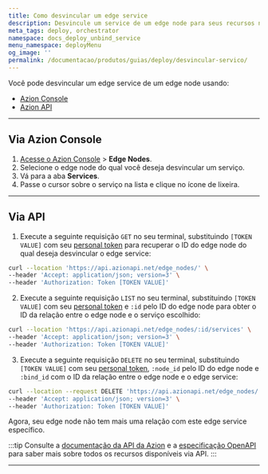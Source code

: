 ```yaml
---
title: Como desvincular um edge service
description: Desvincule um service de um edge node para seus recursos não serem mais provisionados.
meta_tags: deploy, orchestrator
namespace: docs_deploy_unbind_service
menu_namespace: deployMenu
og_image: ''
permalink: /documentacao/produtos/guias/deploy/desvincular-servico/
---
```


Você pode desvincular um edge service de um edge node usando:

- [Azion Console](/pt-br/documentacao/produtos/guias/como-acessar-o-rtm/)
- [Azion API](https://api.azion.com/#5927138a-5150-4fe2-8364-741a3b5857bf)

---

## Via Azion Console

1. [Acesse o Azion Console](/pt-br/documentacao/produtos/guias/como-acessar-o-rtm/) > **Edge Nodes**.
2. Selecione o edge node do qual você deseja desvincular um serviço.
3. Vá para a aba **Services**.
4. Passe o cursor sobre o serviço na lista e clique no ícone de lixeira.

---

## Via API 

1. Execute a seguinte requisição `GET` no seu terminal, substituindo `[TOKEN VALUE]` com seu [personal token](/pt-br/documentacao/produtos/guias/personal-tokens/) para recuperar o ID do edge node do qual deseja desvincular o edge service:

```bash 
curl --location 'https://api.azionapi.net/edge_nodes/' \
--header 'Accept: application/json; version=3' \
--header 'Authorization: Token [TOKEN VALUE]'
```

2. Execute a seguinte requisição `LIST` no seu terminal, substituindo `[TOKEN VALUE]` com seu [personal token](/pt-br/documentacao/produtos/guias/personal-tokens/) e `:id` pelo ID do edge node para obter o ID da relação entre o edge node e o serviço escolhido:

```bash
curl --location 'https://api.azionapi.net/edge_nodes/:id/services' \
--header 'Accept: application/json; version=3' \
--header 'Authorization: Token [TOKEN VALUE]'
```

3. Execute a seguinte requisição `DELETE` no seu terminal, substituindo `[TOKEN VALUE]` com seu [personal token](/pt-br/documentacao/produtos/guias/personal-tokens/), `:node_id` pelo ID do edge node e `:bind_id` com o ID da relação entre o edge node e o edge service:

```bash
curl --location --request DELETE 'https://api.azionapi.net/edge_nodes/:node_id/services/:bind_id' \
--header 'Accept: application/json; version=3' \
--header 'Authorization: Token [TOKEN VALUE]'
```

Agora, seu edge node não tem mais uma relação com este edge service específico. 

:::tip
Consulte a [documentação da API da Azion](https://api.azion.com/) e a [especificação OpenAPI](https://github.com/aziontech/azionapi-openapi/) para saber mais sobre todos os recursos disponíveis via API.
:::

---


